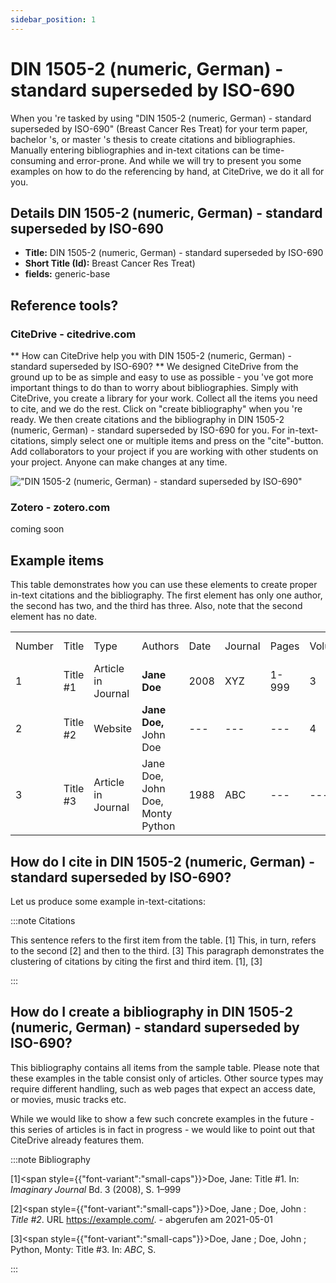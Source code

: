```yaml
---
sidebar_position: 1
---
```


# DIN 1505-2 (numeric, German) - standard superseded by ISO-690

When you 're tasked by using "DIN 1505-2 (numeric, German) - standard superseded by ISO-690" (Breast Cancer Res Treat) for your term paper, bachelor 's, or master 's thesis to create citations and bibliographies.
Manually entering bibliographies and in-text citations can be time-consuming and error-prone. And while we will try to present you some examples on how to do the referencing by hand, at CiteDrive, we do it all for you.

## Details  DIN 1505-2 (numeric, German) - standard superseded by ISO-690
* **Title:** DIN 1505-2 (numeric, German) - standard superseded by ISO-690
* **Short Title (Id):** Breast Cancer Res Treat)
* **fields:** generic-base

## Reference tools?
### CiteDrive - citedrive.com
** How can CiteDrive help you with DIN 1505-2 (numeric, German) - standard superseded by ISO-690? **
We designed CiteDrive from the ground up to be as simple and easy to use as possible - you 've got more important things to do than to worry about bibliographies. Simply with CiteDrive, you create a library for your work. Collect all the items you need to cite, and we do the rest. Click on "create bibliography" when you 're ready. We then create citations and the bibliography in DIN 1505-2 (numeric, German) - standard superseded by ISO-690 for you. For in-text-citations, simply select one or multiple items and press on the "cite"-button. Add collaborators to your project if you are working with other students on your project. Anyone can make changes at any time.


!["DIN 1505-2 (numeric, German) - standard superseded by ISO-690"](images/din-15052-numeric-german--standard-superseded-by-iso690.svg "Choose DIN 1505-2 (numeric, German) - standard superseded by ISO-690 in the CiteDrive App")

### Zotero - zotero.com

coming soon

## Example items

This table demonstrates how you can use these elements to create proper in-text citations and the bibliography. The first element has only one author, the second has two, and the third has three. Also, note that the second element has no date.


<table>
  <tr>
   <td>Number
   </td>
   <td>Title
   </td>
   <td>Type
   </td>
   <td>Authors
   </td>
   <td>Date
   </td>
   <td>Journal
   </td>
   <td>Pages
   </td>
   <td>Volume
   </td>
   <td>Issue
   </td>
   <td>Access Date
   </td>
  </tr>
  <tr>
   <td>1
   </td>
   <td>Title #1
   </td>
   <td>Article in Journal
   </td>
   <td><strong>Jane Doe</strong>
   </td>
   <td>2008
   </td>
   <td>XYZ
   </td>
   <td>1-999
   </td>
   <td>3
   </td>
   <td>2
   </td>
   <td>--
   </td>
  </tr>
  <tr>
   <td>
2
   </td>
   <td>Title #2
   </td>
   <td>Website
   </td>
   <td><strong>Jane Doe, </strong>John Doe
   </td>
   <td>---
   </td>
   <td>---
   </td>
   <td>---
   </td>
   <td>4
   </td>
   <td>---
   </td>
   <td>2020-05-01
   </td>
  </tr>
  <tr>
   <td>3
   </td>
   <td>Title #3
   </td>
   <td>Article in Journal
   </td>
   <td>Jane Doe, John Doe, Monty Python
   </td>
   <td>1988
   </td>
   <td>ABC
   </td>
   <td>---
   </td>
   <td>---
   </td>
   <td>16
   </td>
   <td>---
   </td>
  </tr>
</table>



## How do I cite in  DIN 1505-2 (numeric, German) - standard superseded by ISO-690?

Let us produce some example in-text-citations:

:::note Citations


This sentence refers to the first item from the table. [1] This, in turn, refers to the second [2]
and then to the third.  [3]
This paragraph demonstrates the clustering of citations by citing the first and third item. [1], [3]

:::

## How do I create a bibliography in DIN 1505-2 (numeric, German) - standard superseded by ISO-690?

This bibliography contains all items from the sample table. Please note that these examples in the table consist only of articles. Other source types may require different handling, such as web pages that expect an access date, or movies, music tracks etc.

While we would like to show a few such concrete examples in the future - this series of articles is in fact in progress - we would like to point out that CiteDrive already features them.

:::note Bibliography

[1]<span style={{"font-variant":"small-caps"}}>Doe, Jane</span>: Title #1. In: <i>Imaginary Journal</i> Bd. 3 (2008), S. 1–999

[2]<span style={{"font-variant":"small-caps"}}>Doe, Jane ; Doe, John </span>: <i>Title #2</i>. URL https://example.com/. - abgerufen am 2021-05-01

[3]<span style={{"font-variant":"small-caps"}}>Doe, Jane ; Doe, John ; Python, Monty</span>: Title #3. In: <i>ABC</i>, S. 



:::


        
